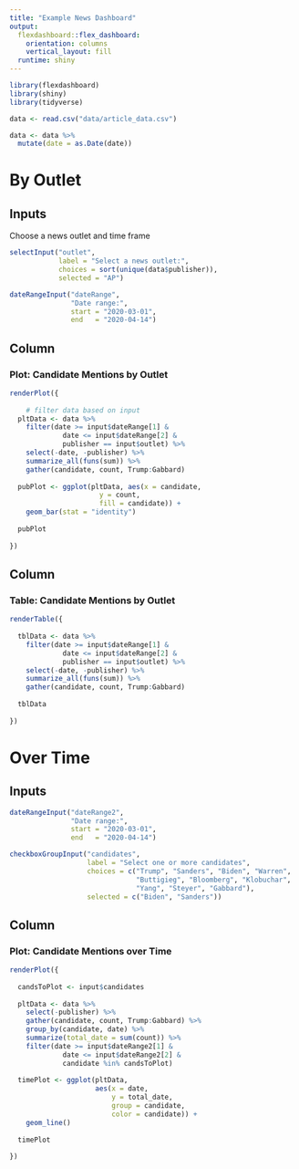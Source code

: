 ```yaml
---
title: "Example News Dashboard"
output: 
  flexdashboard::flex_dashboard:
    orientation: columns
    vertical_layout: fill
  runtime: shiny
---
```


```r
library(flexdashboard)
library(shiny)
library(tidyverse)

data <- read.csv("data/article_data.csv")

data <- data %>% 
  mutate(date = as.Date(date))

```

By Outlet
======================================================================

Inputs {.sidebar}
----------------------------------------------------------------------

Choose a news outlet and time frame

```r

selectInput("outlet", 
            label = "Select a news outlet:", 
            choices = sort(unique(data$publisher)), 
            selected = "AP")

dateRangeInput("dateRange", 
               "Date range:", 
               start = "2020-03-01", 
               end   = "2020-04-14") 

```

Column {data-width=750}
----------------------------------------------------------------------

### Plot: Candidate Mentions by Outlet

```r

renderPlot({
  
    # filter data based on input
  pltData <- data %>% 
    filter(date >= input$dateRange[1] & 
             date <= input$dateRange[2] & 
             publisher == input$outlet) %>% 
    select(-date, -publisher) %>% 
    summarize_all(funs(sum)) %>% 
    gather(candidate, count, Trump:Gabbard)
  
  pubPlot <- ggplot(pltData, aes(x = candidate,
                      y = count, 
                      fill = candidate)) +
    geom_bar(stat = "identity") 
  
  pubPlot
  
})


```

Column {data-width=250}
----------------------------------------------------------------------

### Table: Candidate Mentions by Outlet

```r

renderTable({
  
  tblData <- data %>% 
    filter(date >= input$dateRange[1] & 
             date <= input$dateRange[2] & 
             publisher == input$outlet) %>% 
    select(-date, -publisher) %>% 
    summarize_all(funs(sum)) %>% 
    gather(candidate, count, Trump:Gabbard)
  
  tblData
  
})

```

Over Time 
====================================================================

Inputs {.sidebar}
--------------------------------------------------------------------

```r

dateRangeInput("dateRange2", 
               "Date range:", 
               start = "2020-03-01", 
               end   = "2020-04-14") 

checkboxGroupInput("candidates",
                   label = "Select one or more candidates",
                   choices = c("Trump", "Sanders", "Biden", "Warren",
                               "Buttigieg", "Bloomberg", "Klobuchar", 
                               "Yang", "Steyer", "Gabbard"),
                   selected = c("Biden", "Sanders"))

```

Column
-----------------------------------------------------------------

### Plot: Candidate Mentions over Time

```r

renderPlot({
  
  candsToPlot <- input$candidates
  
  pltData <- data %>% 
    select(-publisher) %>% 
    gather(candidate, count, Trump:Gabbard) %>% 
    group_by(candidate, date) %>% 
    summarize(total_date = sum(count)) %>% 
    filter(date >= input$dateRange2[1] & 
             date <= input$dateRange2[2] &
             candidate %in% candsToPlot)
  
  timePlot <- ggplot(pltData, 
                     aes(x = date,
                         y = total_date,
                         group = candidate,
                         color = candidate)) +
    geom_line()
  
  timePlot
  
})

```





